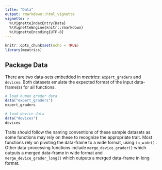 ```yaml
---
title: "Data"
output: rmarkdown::html_vignette
vignette: >
  %\VignetteIndexEntry{Data}
  %\VignetteEngine{knitr::rmarkdown}
  %\VignetteEncoding{UTF-8}
---
```


```r
knitr::opts_chunk$set(echo = TRUE)
library(meatrics)
```

## Package Data

There are two data-sets embedded in *meatrics*: `expert_graders` and `devices`. Both datasets emulate the expected format of the input data-frame(s) for all functions.

```r
# load human grader data
data("expert_graders")
expert_graders
```

```r
# load device data
data("devices")
devices
```

Traits should follow the naming conventions of these sample datasets as some functions may rely on these to recognize the appropriate trait. Most functions rely on pivoting the data-frame to a wide format, using `to_wide()` . Other data-processing functions include `merge_device_grader()` which outputs a merged data-frame in wide format and `merge_device_grader_long()` which outputs a merged data-frame in long format.
